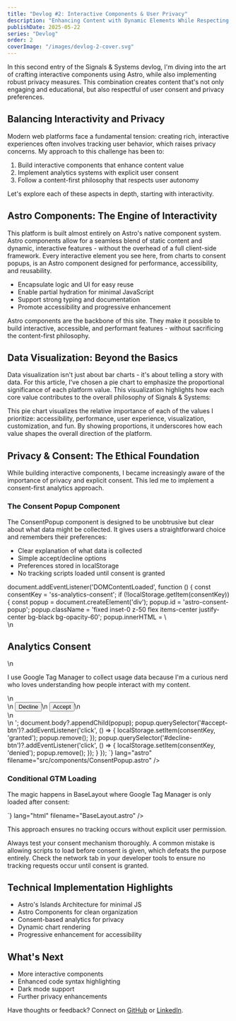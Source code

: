 ```yaml
---
title: "Devlog #2: Interactive Components & User Privacy"
description: "Enhancing Content with Dynamic Elements While Respecting User Preferences"
publishDate: 2025-05-22
series: "Devlog"
order: 2
coverImage: "/images/devlog-2-cover.svg"
---
```



<p class="lead">
  In this second entry of the Signals & Systems devlog, I'm diving into the art of crafting interactive components using Astro, while also implementing robust privacy measures. This combination creates content that's not only engaging and educational, but also respectful of user consent and privacy preferences.
</p>

<h2 class="text-2xl font-bold mt-8 mb-4">Balancing Interactivity and Privacy</h2>
<p>
  Modern web platforms face a fundamental tension: creating rich, interactive experiences often involves tracking user behavior, which raises privacy concerns. My approach to this challenge has been to:
</p>
<ol class="list-decimal ml-6 my-4">
  <li>Build interactive components that enhance content value</li>
  <li>Implement analytics systems with explicit user consent</li>
  <li>Follow a content-first philosophy that respects user autonomy</li>
</ol>
<p>
  Let's explore each of these aspects in depth, starting with interactivity.
</p>

<h2 class="text-2xl font-bold mt-8 mb-4">Astro Components: The Engine of Interactivity</h2>
<p>
  This platform is built almost entirely on Astro's native component system. Astro components allow for a seamless blend of static content and dynamic, interactive features - without the overhead of a full client-side framework. Every interactive element you see here, from charts to consent popups, is an Astro component designed for performance, accessibility, and reusability.
</p>
<ul class="list-disc ml-6 my-4">
  <li>Encapsulate logic and UI for easy reuse</li>
  <li>Enable partial hydration for minimal JavaScript</li>
  <li>Support strong typing and documentation</li>
  <li>Promote accessibility and progressive enhancement</li>
</ul>
<CalloutBox type="info">
  <p>
    Astro components are the backbone of this site. They make it possible to build interactive, accessible, and performant features - without sacrificing the content-first philosophy.
  </p>
</CalloutBox>

<h2 class="text-2xl font-bold mt-8 mb-4">Data Visualization: Beyond the Basics</h2>
<p>
  Data visualization isn't just about bar charts - it's about telling a story with data. For this article, I've chosen a pie chart to emphasize the proportional significance of each platform value. This visualization highlights how each core value contributes to the overall philosophy of Signals & Systems:
</p>
<div class="my-8 p-6 bg-gradient-to-br from-blue-50 to-purple-50 rounded-lg shadow-sm">
  <ChartComponent 
    type="pie"
    data={{
      labels: ['Accessibility', 'Performance', 'User Experience', 'Visualization', 'Customization', 'Fun Factor'],
      datasets: [
        {
          label: 'Platform Value Distribution',
          data: [100, 90, 100, 80, 100, 70],
          backgroundColor: [
            'rgba(34,197,94,0.7)',
            'rgba(59,130,246,0.7)',
            'rgba(251,191,36,0.7)',
            'rgba(244,63,94,0.7)',
            'rgba(168,85,247,0.7)',
            'rgba(16,185,129,0.7)'
          ],
          borderColor: [
            'rgb(34,197,94)',
            'rgb(59,130,246)',
            'rgb(251,191,36)',
            'rgb(244,63,94)',
            'rgb(168,85,247)',
            'rgb(16,185,129)'
          ]
        }
      ]
    }}
    options={{
      plugins: {
        legend: { position: 'top' },
        title: {
          display: true,
          text: 'Signals & Systems: Platform Value Distribution',
          font: { size: 18 },
          color: '#334155',
          padding: { top: 10, bottom: 20 }
        }
      }
    }}
  />
</div>
<p>
  This pie chart visualizes the relative importance of each of the values I prioritize: accessibility, performance, user experience, visualization, customization, and fun. By showing proportions, it underscores how each value shapes the overall direction of the platform.
</p>

<h2 class="text-2xl font-bold mt-10 mb-4">Privacy & Consent: The Ethical Foundation</h2>
<p>
  While building interactive components, I became increasingly aware of the importance of privacy and explicit consent. This led me to implement a consent-first analytics approach.
</p>

<h3 class="text-xl font-semibold mt-6 mb-3">The Consent Popup Component</h3>
<p>
  The ConsentPopup component is designed to be unobtrusive but clear about what data might be collected. It gives users a straightforward choice and remembers their preferences:
</p>
<ul class="list-disc ml-6 my-4">
  <li>Clear explanation of what data is collected</li>
  <li>Simple accept/decline options</li>
  <li>Preferences stored in localStorage</li>
  <li>No tracking scripts loaded until consent is granted</li>
</ul>
<CodeBlock
  code={`---
// ConsentPopup.astro - A pure Astro consent component with no framework dependencies
---
<script>
  document.addEventListener('DOMContentLoaded', function () {
    const consentKey = 'ss-analytics-consent';
    if (!localStorage.getItem(consentKey)) {
      const popup = document.createElement('div');
      popup.id = 'astro-consent-popup';
      popup.className = 'fixed inset-0 z-50 flex items-center justify-center bg-black bg-opacity-60';
      popup.innerHTML = \
        <div class='bg-white rounded-lg shadow-lg p-6 max-w-md w-full text-gray-900' role='dialog' aria-modal='true' aria-labelledby='consent-title'>\n          <h2 id='consent-title' class='text-lg font-semibold mb-2'>Analytics Consent</h2>\n          <p class='mb-4'>I use Google Tag Manager to collect usage data because I'm a curious nerd who loves understanding how people interact with my content.</p>\n          <div class='flex gap-2 justify-end'>\n            <button id='decline-btn' class='px-4 py-2 rounded bg-gray-200 hover:bg-gray-300'>Decline</button>\n            <button id='accept-btn' class='px-4 py-2 rounded bg-blue-600 text-white hover:bg-blue-700'>Accept</button>\n          </div>\n        </div>\n      ';
      document.body?.appendChild(popup);
      popup.querySelector('#accept-btn')?.addEventListener('click', () => {
        localStorage.setItem(consentKey, 'granted');
        popup.remove();
      });
      popup.querySelector('#decline-btn')?.addEventListener('click', () => {
        localStorage.setItem(consentKey, 'denied');
        popup.remove();
      });
    }
  });
</script>`}
  lang="astro"
  filename="src/components/ConsentPopup.astro"
/>

<h3 class="text-xl font-semibold mt-6 mb-3">Conditional GTM Loading</h3>
<p>
  The magic happens in BaseLayout where Google Tag Manager is only loaded after consent:
</p>
<CodeBlock
  code={`<!-- GTM will be injected dynamically after consent -->
<div id="consent-root"></div>
<script type="module">
  // Minimal consent logic and GTM loader
  const consentKey = 'ss-analytics-consent';
  function loadGTM() {
    if (document.getElementById('gtm-script')) return;
    const s = document.createElement('script');
    s.id = 'gtm-script';
    s.async = true;
    s.src = 'https://www.googletagmanager.com/gtm.js?id=GTM-XXXXXXX';
    document.head.appendChild(s);
    // noscript fallback
    const iframe = document.createElement('iframe');
    iframe.src = 'https://www.googletagmanager.com/ns.html?id=GTM-XXXXXXX';
    iframe.height = 0;
    iframe.width = 0;
    iframe.style.display = 'none';
    iframe.style.visibility = 'hidden';
    iframe.setAttribute('aria-hidden', 'true');
    document.body.appendChild(iframe);
  }

  if (typeof window !== 'undefined') {
    const consent = localStorage.getItem(consentKey);
    if (consent === 'granted') {
      loadGTM();
    }
  }
</script>`}
  lang="html"
  filename="BaseLayout.astro"
/>
<p>
  This approach ensures no tracking occurs without explicit user permission.
</p>
<CalloutBox type="warning">
  <p>Always test your consent mechanism thoroughly. A common mistake is allowing scripts to load before consent is given, which defeats the purpose entirely. Check the network tab in your developer tools to ensure no tracking requests occur until consent is granted.</p>
</CalloutBox>

<h2 class="text-2xl font-bold mt-8 mb-4">Technical Implementation Highlights</h2>
<ul>
  <li>Astro's Islands Architecture for minimal JS</li>
  <li>Astro Components for clean organization</li>
  <li>Consent-based analytics for privacy</li>
  <li>Dynamic chart rendering</li>
  <li>Progressive enhancement for accessibility</li>
</ul>

<h2 class="text-2xl font-bold mt-8 mb-4">What's Next</h2>
<ul>
  <li>More interactive components</li>
  <li>Enhanced code syntax highlighting</li>
  <li>Dark mode support</li>
  <li>Further privacy enhancements</li>
</ul>

<CalloutBox type="tip" title="Join the Conversation">
  <p>
    Have thoughts or feedback? Connect on <a href="https://github.com/Tamok" class="text-blue-600 hover:text-blue-800">GitHub</a> or <a href="https://www.linkedin.com/in/jonathan-engeln/" class="text-blue-600 hover:text-blue-800">LinkedIn</a>.
  </p>
</CalloutBox>
